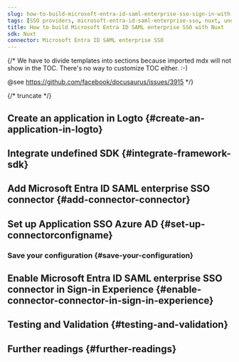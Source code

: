 ```yaml
---
slug: how-to-build-microsoft-entra-id-saml-enterprise-sso-sign-in-with-nuxt-and-logto
tags: [SSO providers, microsoft-entra-id-saml-enterprise-sso, nuxt, undefined, SAML authentication, enterprise login, SSO login]
title: How to build Microsoft Entra ID SAML enterprise SSO with Nuxt
sdk: Nuxt
connector: Microsoft Entra ID SAML enterprise SSO
---
```


{/*
  We have to divide templates into sections because imported mdx will not show in the TOC.
  There's no way to customize TOC either. :-)

  @see https://github.com/facebook/docusaurus/issues/3915
*/}




{/* truncate */}

<Intro connector={connector} sdk="Nuxt" link="undefined" />

## Create an application in Logto \{#create-an-application-in-logto}

<CreateApplication type="undefined" framework="undefined" />

## Integrate undefined SDK \{#integrate-framework-sdk}

<IntegrateSdk />

## Add Microsoft Entra ID SAML enterprise SSO connector \{#add-connector-connector}

<AddSsoConnector framework="undefined" />

## Set up Application SSO Azure AD \{#set-up-connectorconfigname}

<ConnectorGuide />

### Save your configuration \{#save-your-configuration}

<SaveYourConfiguration connector={connector} />

## Enable Microsoft Entra ID SAML enterprise SSO connector in Sign-in Experience \{#enable-connector-connector-in-sign-in-experience}

<EnableSsoConnector />

## Testing and Validation \{#testing-and-validation}

<TestingAndValidation connector={connector} sdk="Nuxt" />

## Further readings \{#further-readings}

<FurtherReadings />

